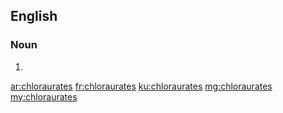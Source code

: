 ==English==

===Noun===
{{head|en|plural}}

# {{plural of|chloraurate|lang=en|nocat=1}}

[[ar:chloraurates]]
[[fr:chloraurates]]
[[ku:chloraurates]]
[[mg:chloraurates]]
[[my:chloraurates]]